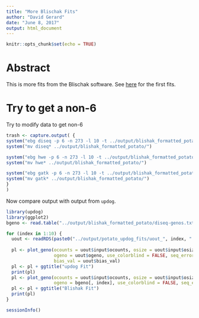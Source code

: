 ```yaml
---
title: "More Blischak Fits"
author: "David Gerard"
date: "June 8, 2017"
output: html_document
---
```


```r
knitr::opts_chunk$set(echo = TRUE)
```

# Abstract

This is more fits from the Blischak software. See [here](blischak_compare.html) for the first fits.

# Try to get a non-6

Try to modify data to get non-6

```r
trash <- capture.output( {
system("ebg diseq -p 6 -n 273 -l 10 -t ../output/blishak_formatted_potato/potato_osize.txt -r ../output/blishak_formatted_potato/potato_ocounts.txt -e ../output/blishak_formatted_potato/potato_seq_error.txt")
system("mv diseq* ../output/blishak_formatted_potato/")

system("ebg hwe -p 6 -n 273 -l 10 -t ../output/blishak_formatted_potato/potato_osize.txt -r ../output/blishak_formatted_potato/potato_ocounts.txt -e ../output/blishak_formatted_potato/potato_seq_error.txt")
system("mv hwe* ../output/blishak_formatted_potato/")

system("ebg gatk -p 6 -n 273 -l 10 -t ../output/blishak_formatted_potato/potato_osize.txt -r ../output/blishak_formatted_potato/potato_ocounts.txt -e ../output/blishak_formatted_potato/potato_seq_error.txt")
system("mv gatk* ../output/blishak_formatted_potato/") 
}
)
```


Now compare output with output from `updog`.

```r
library(updog)
library(ggplot2)
bgeno <- read.table("../output/blishak_formatted_potato/diseq-genos.txt")

for (index in 1:10) {
  uout <- readRDS(paste0("../output/potato_updog_fits/uout_", index, ".RDS"))
  
  pl <- plot_geno(ocounts = uout$input$ocounts, osize = uout$input$osize, ploidy = uout$input$ploidy,
                  ogeno = uout$ogeno, use_colorblind = FALSE, seq_error = uout$seq_error, 
                  bias_val = uout$bias_val)
  pl <- pl + ggtitle("updog Fit")
  print(pl)
  pl <- plot_geno(ocounts = uout$input$ocounts, osize = uout$input$osize, ploidy = uout$input$ploidy,
                  ogeno = bgeno[, index], use_colorblind = FALSE, seq_error = uout$seq_error)
  pl <- pl + ggtitle("Blishak Fit")
  print(pl)
}
```

```r
sessionInfo()
```
